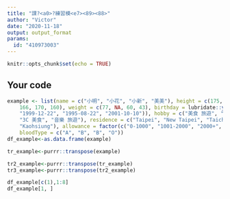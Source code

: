 ---
title: "課?<a0>?練習模<e7><89><88>"
author: "Victor"
date: "2020-11-18"
output: output_format
params:
  id: "410973003"
---

```{r setup, include=FALSE}
knitr::opts_chunk$set(echo = TRUE)
```

## Your code

```{r}
example <- list(name = c("小明", "小花", "小新", "美美"), height = c(175, 
    166, 170, 160), weight = c(77, NA, 60, 43), birthday = lubridate::ymd(c("1998-03-11", 
    "1999-12-22", "1995-08-22", "2001-10-10")), hobby = c("美食 旅遊", "旅遊 時尚", 
    "3C 美食", "音樂 旅遊"), residence = c("Taipei", "New Taipei", "Taichung", 
    "Kaohsiung"), allowance = factor(c("0-1000", "1001-2000", "2000+", "1001-2000")), 
    bloodType = c("A", "B", "B", "O"))
df_example<-as.data.frame(example)
```
```{r}
tr_example<-purrr::transpose(example)
```

```{r}
tr2_example<-purrr::transpose(tr_example)
tr3_example<-purrr::transpose(tr2_example)
```

```{r}
df_example[c(1),1:8]
df_example[1, ]
```

